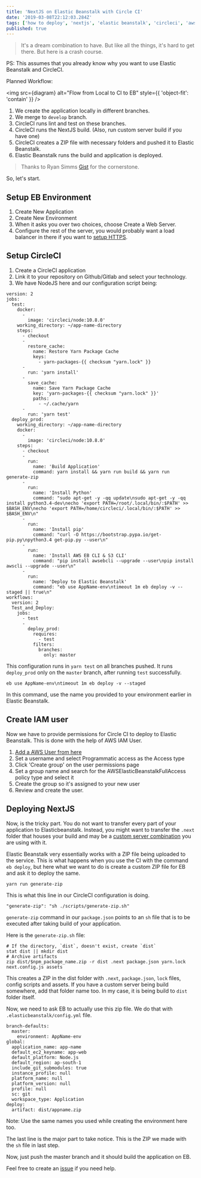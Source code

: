 ```yaml
---
title: 'NextJS on Elastic Beanstalk with Circle CI'
date: '2019-03-08T22:12:03.284Z'
tags: ['how to deploy', 'nextjs', 'elastic beanstalk', 'circleci', 'aws']
published: true
---
```



> It's a dream combination to have. But like all the things, it's hard to get there. But here is a crash course.

PS: This assumes that you already know why you want to use Elastic Beanstalk and CircleCI.

Planned Workflow:

<img
  src={diagram}
  alt="Flow from Local to CI to EB"
  style={{ 'object-fit': 'contain' }}
/>

1. We create the application locally in different branches.
2. We merge to `develop` branch.
3. CircleCI runs lint and test on these branches.
4. CircleCI runs the NextJS build. (Also, run custom server build if you have one)
5. CircleCI creates a ZIP file with necessary folders and pushed it to Elastic Beanstalk.
6. Elastic Beanstalk runs the build and application is deployed.

> Thanks to Ryan Simms [Gist](https://gist.github.com/ryansimms/808214137d219be649e010a07af44bad) for the cornerstone.

So, let's start.

## Setup EB Environment

1. Create New Application
2. Create New Environment
3. When it asks you over two choices, choose Create a Web Server.
4. Configure the rest of the server, you would probably want a load balancer in there if you want to [setup HTTPS](https://docs.aws.amazon.com/elasticbeanstalk/latest/dg/configuring-https.html).

## Setup CircleCI

1. Create a CircleCI application
2. Link it to your repository on Github/Gitlab and select your technology.
3. We have NodeJS here and our configuration script being:

```
version: 2
jobs:
  test:
    docker:
      -
        image: 'circleci/node:10.8.0'
    working_directory: ~/app-name-directory
    steps:
      - checkout
      -
        restore_cache:
          name: Restore Yarn Package Cache
          keys:
            - yarn-packages-{{ checksum "yarn.lock" }}
      -
        run: 'yarn install'
      -
        save_cache:
          name: Save Yarn Package Cache
          key: 'yarn-packages-{{ checksum "yarn.lock" }}'
          paths:
            - ~/.cache/yarn
      -
        run: 'yarn test'
  deploy_prod:
    working_directory: ~/app-name-directory
    docker:
      -
        image: 'circleci/node:10.8.0'
    steps:
      - checkout
      -
        run:
          name: 'Build Application'
          command: yarn install && yarn run build && yarn run generate-zip
      -
        run:
          name: 'Install Python'
          command: "sudo apt-get -y -qq update\nsudo apt-get -y -qq install python3.4-dev\necho 'export PATH=/root/.local/bin/:$PATH' >> $BASH_ENV\necho 'export PATH=/home/circleci/.local/bin/:$PATH' >> $BASH_ENV\n"
      -
        run:
          name: 'Install pip'
          command: "curl -O https://bootstrap.pypa.io/get-pip.py\npython3.4 get-pip.py --user\n"
      -
        run:
          name: 'Install AWS EB CLI & S3 CLI'
          command: "pip install awsebcli --upgrade --user\npip install awscli --upgrade --user\n"
      -
        run:
          name: 'Deploy to Elastic Beanstalk'
          command: "eb use AppName-env\ntimeout 1m eb deploy -v --staged || true\n"
workflows:
  version: 2
  Test_and_Deploy:
    jobs:
      - test
      -
        deploy_prod:
          requires:
            - test
          filters:
            branches:
              only: master
```

This configuration runs in `yarn test` on all branches pushed. It runs `deploy_prod` only on the `master` branch, after running `test` successfully.

```
eb use AppName-env\ntimeout 1m eb deploy -v --staged
```

In this command, use the name you provided to your environment earlier in Elastic Beanstalk.

## Create IAM user

Now we have to provide permissions for Circle CI to deploy to Elastic Beanstalk. This is done with the help of AWS IAM User.

1. [Add a AWS User from here](https://console.aws.amazon.com/iam/home#/users$new?step=details)
2. Set a username and select Programmatic access as the Access type
3. Click 'Create group' on the user permissions page
4. Set a group name and search for the AWSElasticBeanstalkFullAccess policy type and select it
5. Create the group so it's assigned to your new user
6. Review and create the user.

## Deploying NextJS

Now, is the tricky part. You do not want to transfer every part of your application to Elasticbeanstalk. Instead, you might want to transfer the `.next` folder that houses your build and may be a [custom server combination](https://github.com/zeit/next.js/tree/canary/examples/custom-server-express) you are using with it.

Elastic Beanstalk very essentially works with a ZIP file being uploaded to the service. This is what happens when you use the CI with the command `eb deploy`, but here what we want to do is create a custom ZIP file for EB and ask it to deploy the same.

```
yarn run generate-zip
```

This is what this line in our CircleCI configuration is doing.

```
"generate-zip": "sh ./scripts/generate-zip.sh"
```

`generate-zip` command in our `package.json` points to an `sh` file that is to be executed after taking build of your application.

Here is the `generate-zip.sh` file:

```
# If the directory, `dist`, doesn't exist, create `dist`
stat dist || mkdir dist
# Archive artifacts
zip dist/$npm_package_name.zip -r dist .next package.json yarn.lock next.config.js assets
```

This creates a ZIP in the dist folder with `.next`, `package.json`, `lock` files, config scripts and assets. If you have a custom server being build somewhere, add that folder name too. In my case, it is being build to `dist` folder itself.

Now, we need to ask EB to actually use this zip file. We do that with `.elasticbeanstalk/config.yml` file.

```
branch-defaults:
  master:
    environment: AppName-env
global:
  application_name: app-name
  default_ec2_keyname: app-web
  default_platform: Node.js
  default_region: ap-south-1
  include_git_submodules: true
  instance_profile: null
  platform_name: null
  platform_version: null
  profile: null
  sc: git
  workspace_type: Application
deploy:
  artifact: dist/appname.zip
```

Note: Use the same names you used while creating the environment here too.

The last line is the major part to take notice. This is the ZIP we made with the `sh` file in last step.

Now, just push the master branch and it should build the application on EB.

Feel free to create an [issue](https://github.com/BoyWithSilverWings/blog) if you need help.
